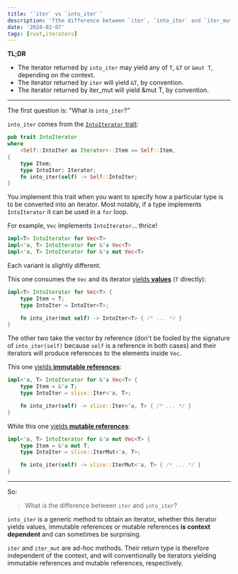 ```yaml
---
title: '`iter` vs `into_iter`'
description: 'Tthe difference between `iter`, `into_iter` and `iter_mut` on Rust'
date: '2024-02-07'
tags: [rust,iterators]
---
```


**TL;DR**

- The iterator returned by `into_iter` may yield any of `T`, `&T` or `&mut T`, depending on the context.
- The iterator returned by `iter` will yield `&T`, by convention.
- The iterator returned by iter_mut will yield &mut T, by convention.

---

The first question is: "What is `into_iter`?"

`into_iter` comes from the [`IntoIterator` trait](https://doc.rust-lang.org/std/iter/trait.IntoIterator.html):

```rust
pub trait IntoIterator 
where
    <Self::IntoIter as Iterator>::Item == Self::Item, 
{
    type Item;
    type IntoIter: Iterator;
    fn into_iter(self) -> Self::IntoIter;
}
```

You implement this trait when you want to specify how a particular type is to be converted into an iterator. Most notably, if a type implements `IntoIterator` it can be used in a `for` loop.

For example, `Vec` implements `IntoIterator`... thrice!

```rust
impl<T> IntoIterator for Vec<T>
impl<'a, T> IntoIterator for &'a Vec<T>
impl<'a, T> IntoIterator for &'a mut Vec<T>
```

Each variant is slightly different.

This one consumes the `Vec` and its iterator [yields **values**](https://doc.rust-lang.org/std/vec/struct.Vec.html#impl-IntoIterator) (`T` directly):

```rust
impl<T> IntoIterator for Vec<T> {
    type Item = T;
    type IntoIter = IntoIter<T>;

    fn into_iter(mut self) -> IntoIter<T> { /* ... */ }
}
```

The other two take the vector by reference (don't be fooled by the signature of `into_iter(self)` because `self` is a reference in both cases) and their iterators will produce references to the elements inside `Vec`.

This one [yields **immutable references**](https://doc.rust-lang.org/std/vec/struct.Vec.html#impl-IntoIterator-1):

```rust
impl<'a, T> IntoIterator for &'a Vec<T> {
    type Item = &'a T;
    type IntoIter = slice::Iter<'a, T>;

    fn into_iter(self) -> slice::Iter<'a, T> { /* ... */ }
}
```

While this one [yields **mutable references**](https://doc.rust-lang.org/std/vec/struct.Vec.html#impl-IntoIterator-2):

```rust
impl<'a, T> IntoIterator for &'a mut Vec<T> {
    type Item = &'a mut T;
    type IntoIter = slice::IterMut<'a, T>;

    fn into_iter(self) -> slice::IterMut<'a, T> { /* ... */ }
}
```

---

So:
> What is the difference between `iter` and `into_iter`?

`into_iter` is a generic method to obtain an iterator, whether this iterator yields values, immutable references or mutable references **is context dependent** and can sometimes be surprising.

`iter` and `iter_mut` are ad-hoc methods. Their return type is therefore independent of the context, and will conventionally be iterators yielding immutable references and mutable references, respectively.
